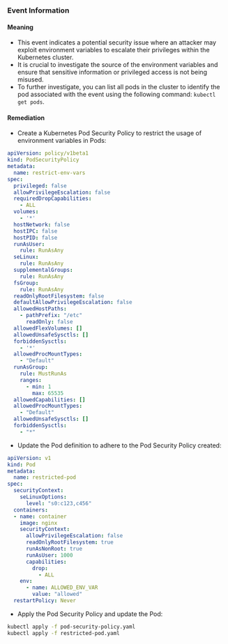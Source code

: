 
### Event Information

#### Meaning

- This event indicates a potential security issue where an attacker may exploit environment variables to escalate their privileges within the Kubernetes cluster.
- It is crucial to investigate the source of the environment variables and ensure that sensitive information or privileged access is not being misused.
- To further investigate, you can list all pods in the cluster to identify the pod associated with the event using the following command: `kubectl get pods`.



#### Remediation

- Create a Kubernetes Pod Security Policy to restrict the usage of environment variables in Pods:
```yaml
apiVersion: policy/v1beta1
kind: PodSecurityPolicy
metadata:
  name: restrict-env-vars
spec:
  privileged: false
  allowPrivilegeEscalation: false
  requiredDropCapabilities:
    - ALL
  volumes:
    - '*'
  hostNetwork: false
  hostIPC: false
  hostPID: false
  runAsUser:
    rule: RunAsAny
  seLinux:
    rule: RunAsAny
  supplementalGroups:
    rule: RunAsAny
  fsGroup:
    rule: RunAsAny
  readOnlyRootFilesystem: false
  defaultAllowPrivilegeEscalation: false
  allowedHostPaths:
    - pathPrefix: "/etc"
      readOnly: false
  allowedFlexVolumes: []
  allowedUnsafeSysctls: []
  forbiddenSysctls:
    - '*'
  allowedProcMountTypes:
    - "Default"
  runAsGroup:
    rule: MustRunAs
    ranges:
      - min: 1
        max: 65535
  allowedCapabilities: []
  allowedProcMountTypes:
    - "Default"
  allowedUnsafeSysctls: []
  forbiddenSysctls:
    - "*"
```

- Update the Pod definition to adhere to the Pod Security Policy created:
```yaml
apiVersion: v1
kind: Pod
metadata:
  name: restricted-pod
spec:
  securityContext:
    seLinuxOptions:
      level: "s0:c123,c456"
  containers:
  - name: container
    image: nginx
    securityContext:
      allowPrivilegeEscalation: false
      readOnlyRootFilesystem: true
      runAsNonRoot: true
      runAsUser: 1000
      capabilities:
        drop:
          - ALL
    env:
      - name: ALLOWED_ENV_VAR
        value: "allowed"
  restartPolicy: Never
```

- Apply the Pod Security Policy and update the Pod:
```bash
kubectl apply -f pod-security-policy.yaml
kubectl apply -f restricted-pod.yaml
```

